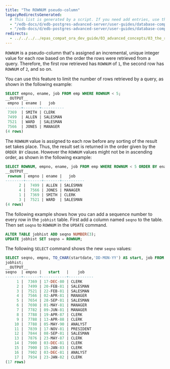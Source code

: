```yaml
---
title: "The ROWNUM pseudo-column"
legacyRedirectsGenerated:
  # This list is generated by a script. If you need add entries, use the `legacyRedirects` key.
  - "/edb-docs/d/edb-postgres-advanced-server/user-guides/database-compatibility-for-oracle-developers-guide/9.6/Database_Compatibility_for_Oracle_Developers_Guide_v9.6.1.020.html"
  - "/edb-docs/d/edb-postgres-advanced-server/user-guides/database-compatibility-for-oracle-developers-guide/9.5/Database_Compatibility_for_Oracle_Developers_Guide.1.020.html"
redirects:
  - ../../../../epas_compat_ora_dev_guide/03_advanced_concepts/03_the_rownum_pseudo_column #generated for docs/epas/reorg-role-use-case-mode
---
```


<div id="the_rownum_pseudo_column" class="registered_link"></div>

`ROWNUM` is a pseudo-column that's assigned an incremental, unique integer value for each row based on the order the rows were retrieved from a query. Therefore, the first row retrieved has `ROWNUM` of `1`, the second row has `ROWNUM` of `2`, and so on.

You can use this feature to limit the number of rows retrieved by a query, as shown in the following example:

```sql
SELECT empno, ename, job FROM emp WHERE ROWNUM < 5;
__OUTPUT__
 empno | ename |   job
-------+-------+----------
 7369  | SMITH | CLERK
 7499  | ALLEN | SALESMAN
 7521  | WARD  | SALESMAN
 7566  | JONES | MANAGER
(4 rows)
```

The `ROWNUM` value is assigned to each row before any sorting of the result set takes place. Thus, the result set is returned in the order given by the `ORDER BY` clause. However the `ROWNUM` values might not be in ascending order, as shown in the following example:

```sql
SELECT ROWNUM, empno, ename, job FROM emp WHERE ROWNUM < 5 ORDER BY ename;
__OUTPUT__
 rownum | empno | ename |   job
--------+-------+-------+----------
      2 |  7499 | ALLEN | SALESMAN
      4 |  7566 | JONES | MANAGER
      1 |  7369 | SMITH | CLERK
      3 |  7521 | WARD  | SALESMAN
(4 rows)
```

The following example shows how you can add a sequence number to every row in the `jobhist` table. First add a column named `seqno` to the table. Then set `seqno` to `ROWNUM` in the `UPDATE` command.

```sql
ALTER TABLE jobhist ADD seqno NUMBER(3);
UPDATE jobhist SET seqno = ROWNUM;
```

The following `SELECT` command shows the new `seqno` values:

```sql
SELECT seqno, empno, TO_CHAR(startdate,'DD-MON-YY') AS start, job FROM
jobhist;
__OUTPUT__
seqno  | empno |   start   |    job
-------+-------+-----------+-----------
     1 |  7369 | 17-DEC-80 | CLERK
     2 |  7499 | 20-FEB-81 | SALESMAN
     3 |  7521 | 22-FEB-81 | SALESMAN
     4 |  7566 | 02-APR-81 | MANAGER
     5 |  7654 | 28-SEP-81 | SALESMAN
     6 |  7698 | 01-MAY-81 | MANAGER
     7 |  7782 | 09-JUN-81 | MANAGER
     8 |  7788 | 19-APR-87 | CLERK
     9 |  7788 | 13-APR-88 | CLERK
    10 |  7788 | 05-MAY-90 | ANALYST
    11 |  7839 | 17-NOV-81 | PRESIDENT
    12 |  7844 | 08-SEP-81 | SALESMAN
    13 |  7876 | 23-MAY-87 | CLERK
    14 |  7900 | 03-DEC-81 | CLERK
    15 |  7900 | 15-JAN-83 | CLERK
    16 |  7902 | 03-DEC-81 | ANALYST
    17 |  7934 | 23-JAN-82 | CLERK
(17 rows)
```
